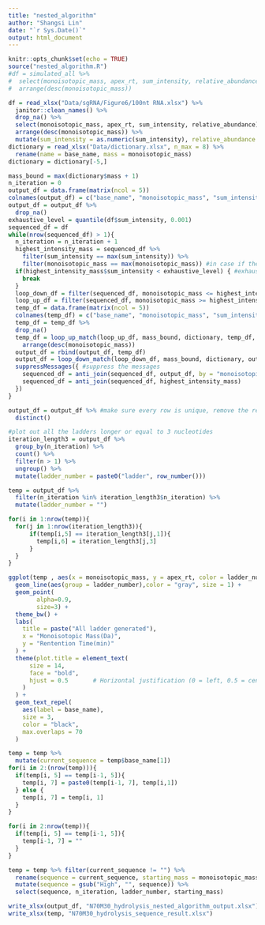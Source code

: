 ```yaml
---
title: "nested_algorithm"
author: "Shangsi Lin"
date: "`r Sys.Date()`"
output: html_document
---
```


```r
knitr::opts_chunk$set(echo = TRUE)
source("nested_algorithm.R")
#df = simulated_all %>% 
#  select(monoisotopic_mass, apex_rt, sum_intensity, relative_abundance) %>% 
#  arrange(desc(monoisotopic_mass))

df = read_xlsx("Data/sgRNA/Figure6/100nt RNA.xlsx") %>% 
  janitor::clean_names() %>% 
  drop_na() %>% 
  select(monoisotopic_mass, apex_rt, sum_intensity, relative_abundance) %>% 
  arrange(desc(monoisotopic_mass)) %>%
  mutate(sum_intensity = as.numeric(sum_intensity), relative_abundance = as.numeric(relative_abundance))
dictionary = read_xlsx("Data/dictionary.xlsx", n_max = 8) %>% 
  rename(name = base_name, mass = monoisotopic_mass)
dictionary = dictionary[-5,]
```

```r
mass_bound = max(dictionary$mass + 1)
n_iteration = 0
output_df = data.frame(matrix(ncol = 5))
colnames(output_df) = c("base_name", "monoisotopic_mass", "sum_intensity", "apex_rt", "n_iteration")
output_df = output_df %>% 
  drop_na()
exhaustive_level = quantile(df$sum_intensity, 0.001)
sequenced_df = df
while(nrow(sequenced_df) > 1){
  n_iteration = n_iteration + 1
  highest_intensity_mass = sequenced_df %>%
    filter(sum_intensity == max(sum_intensity)) %>% 
    filter(monoisotopic_mass == max(monoisotopic_mass)) #in case if there are two data points with same level of intensity
  if(highest_intensity_mass$sum_intensity < exhaustive_level) { #exhaustion reached
    break
  }
  loop_down_df = filter(sequenced_df, monoisotopic_mass <= highest_intensity_mass$monoisotopic_mass)
  loop_up_df = filter(sequenced_df, monoisotopic_mass >= highest_intensity_mass$monoisotopic_mass)
  temp_df = data.frame(matrix(ncol = 5))
  colnames(temp_df) = c("base_name", "monoisotopic_mass", "sum_intensity", "apex_rt", "n_iteration")
  temp_df = temp_df %>% 
  drop_na()
  temp_df = loop_up_match(loop_up_df, mass_bound, dictionary, temp_df, n_iteration, begin = FALSE) %>% 
    arrange(desc(monoisotopic_mass))
  output_df = rbind(output_df, temp_df)
  output_df = loop_down_match(loop_down_df, mass_bound, dictionary, output_df, n_iteration, begin = FALSE)
  suppressMessages({ #suppress the messages
    sequenced_df = anti_join(sequenced_df, output_df, by = "monoisotopic_mass")
    sequenced_df = anti_join(sequenced_df, highest_intensity_mass)
  })
}

output_df = output_df %>% #make sure every row is unique, remove the replication of two high mass points in one iteration
  distinct()

#plot out all the ladders longer or equal to 3 nucleotides
iteration_length3 = output_df %>% 
  group_by(n_iteration) %>% 
  count() %>% 
  filter(n > 1) %>% 
  ungroup() %>% 
  mutate(ladder_number = paste0("ladder", row_number()))

temp = output_df %>% 
  filter(n_iteration %in% iteration_length3$n_iteration) %>% 
  mutate(ladder_number = "") 

for(i in 1:nrow(temp)){
  for(j in 1:nrow(iteration_length3)){
      if(temp[i,5] == iteration_length3[j,1]){
        temp[i,6] = iteration_length3[j,3]
      }
  }
}

ggplot(temp , aes(x = monoisotopic_mass, y = apex_rt, color = ladder_number)) +
  geom_line(aes(group = ladder_number),color = "gray", size = 1) +
  geom_point(
        alpha=0.9,
        size=3) +
  theme_bw() +
  labs(
    title = paste("All ladder generated"),
    x = "Monoisotopic Mass(Da)",
    y = "Rentention Time(min)"
  ) +
  theme(plot.title = element_text(
      size = 14,        
      face = "bold",    
      hjust = 0.5       # Horizontal justification (0 = left, 0.5 = center, 1 = right)
    )
  ) +
  geom_text_repel(
    aes(label = base_name),  
    size = 3,               
    color = "black",        
    max.overlaps = 70       
  )

temp = temp %>% 
  mutate(current_sequence = temp$base_name[1]) 
for(i in 2:(nrow(temp))){
  if(temp[i, 5] == temp[i-1, 5]){
    temp[i, 7] = paste0(temp[i-1, 7], temp[i,1])
  } else {
    temp[i, 7] = temp[i, 1]
  }
}

for(i in 2:nrow(temp)){
  if(temp[i, 5] == temp[i-1, 5]){
    temp[i-1, 7] = ""
  }
}

temp = temp %>% filter(current_sequence != "") %>% 
  rename(sequence = current_sequence, starting_mass = monoisotopic_mass) %>% 
  mutate(sequence = gsub("High", "", sequence)) %>% 
  select(sequence, n_iteration, ladder_number, starting_mass)

write_xlsx(output_df, "N70M30_hydrolysis_nested_algorithm_output.xlsx")
write_xlsx(temp, "N70M30_hydrolysis_sequence_result.xlsx")
```

